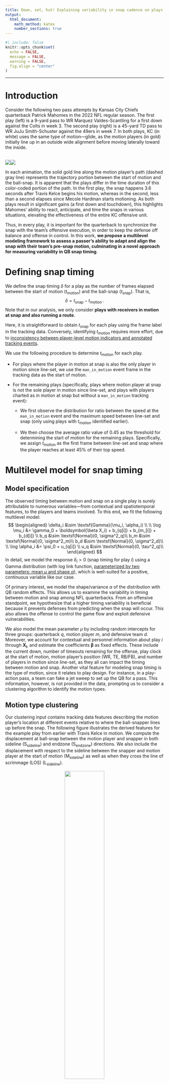 ```yaml
---
title: Down, set, hut! Explaining variability in snap cadence on plays with motion
output: 
  html_document: 
    math_method: katex
    number_sections: true
---
```


```r
#| include: false
knitr::opts_chunk$set(
  echo = FALSE,
  message = FALSE,
  warning = FALSE,
  fig.align = "center"
)
```

---

# Introduction

Consider the following two pass attempts by Kansas City Chiefs quarterback Patrick Mahomes in the 2022 NFL regular season.
The first play (left) is a 9-yard pass to WR Marquez Valdes-Scantling for a first down against the Colts in week 3.
The second play (right) is a 45-yard TD pass to WR JuJu Smith-Schuster against the 49ers in week 7.
In both plays, KC (in white) uses the same type of motion---glide, as the motion players (in gold) initially line up in an outside wide alignment before moving laterally toward the inside.

:::: {style="display: flex;"}
::: {}
<br>
<center>
<img src="../figures/kelce_motion.gif">
</center>
:::
::: {}
<br>
<center>
<img src="../figures/hardman_motion.gif">
</center>
:::
::::

In each animation, the solid gold line along the motion player's path (dashed gray line) represents the trajectory portion between the start of motion and the ball-snap.
It is apparent that the plays differ in the time duration of this color-coded portion of the path.
In the first play, the snap happens 3.6 seconds after Travis Kelce begins his motion, whereas in the second, less than a second elapses since Mecole Hardman starts motioning.
As both plays result in significant gains (a first down and touchdown), this highlights Mahomes' ability to react, anticipate, and time the snaps in various situations, elevating the effectiveness of the entire KC offensive unit.

Thus, in every play, it is important for the quarterback to synchronize the snap with the team's offensive execution, in order to keep the defense off balance and offense in control.
In this work, **we propose a multilevel modeling framework to assess a passer's ability to adapt and align the snap with their team's pre-snap motion, culminating in a novel approach for measuring variability in QB snap timing**.

# Defining snap timing

We define the snap timing $\delta$ for a play as the number of frames elapsed between the start of motion $(t_{\text{motion}})$ and the ball-snap $(t_{\text{snap}})$.
That is,$$\delta = t_{\text{snap}} - t_{\text{motion}}\,.$$ 
Note that in our analysis, we only consider **plays with receivers in motion at snap and also running a route**.

Here, it is straightforward to obtain $t_{\text{snap}}$ for each play using the frame label in the tracking data.
Conversely, identifying $t_{\text{motion}}$ requires more effort, due to [inconsistency between player-level motion indicators and annotated tracking events](https://www.kaggle.com/competitions/nfl-big-data-bowl-2025/discussion/543709).

We use the following procedure to determine $t_{\text{motion}}$ for each play. 

*   For plays where the player in motion at snap is also the only player in motion since line-set, we use the `man_in_motion` event frame in the tracking data as the start of motion.

*   For the remaining plays (specifically, plays where motion player at snap is not the sole player in motion since line-set, and plays with players charted as in motion at snap but without a `man_in_motion` tracking event):

    *   We first observe the distribution for ratio between the speed at the `man_in_motion` event and the maximum speed between line-set and snap (only using plays with $t_{\text{motion}}$ identified earlier). 

    *   We then choose the average ratio value of 0.45 as the threshold for determining the start of motion for the remaining plays. Specifically, we assign $t_{\text{motion}}$ as the first frame between line-set and snap where the player reaches at least 45% of their top speed.
    
<!-- limitation of this is discussed in Discussion section -->


# Multilevel model for snap timing

## Model specification

The observed timing between motion and snap on a single play is surely attributable to numerous variables---from contextual and spatiotemporal features, to the players and teams involved.
To this end, we fit the following multilevel model:
$$
\begin{aligned}
\delta_i  &\sim \textsf{Gamma}(\mu_i, \alpha_i) \\
\\
\log \mu_i &= \gamma_0 + \boldsymbol{\beta X_i} + b_{q[i]} + b_{m_[i]} + b_{d[i]} \\
b_q  &\sim \textsf{Normal}(0, \sigma^2_q)\\
b_m  &\sim \textsf{Normal}(0, \sigma^2_m)\\
b_d  &\sim \textsf{Normal}(0, \sigma^2_d)\\
\\
\log \alpha_i &= \psi_0 + u_{q[i]} \\
u_q  &\sim \textsf{Normal}(0, \tau^2_q)\\
\end{aligned}
$$
In detail, we model the response $\delta_i > 0$ (snap timing for play $i$) using a Gamma distribution (with log link function,
[parameterized by two parameters: mean $\mu$ and shape $\alpha$](https://paulbuerkner.com/brms/articles/brms_families.html#:~:text=The%20density%20of%20the%20Gamma,shape%20parameter)),
which is well-suited for a positive, continuous variable like our case.

Of primary interest, we model the shape/variance $\alpha$ of the distribution with QB random effects.
This allows us to examine the variability in timing between motion and snap among NFL quarterbacks.
From an offensive standpoint, we hypothesize that a higher timing variability is beneficial because it prevents defenses from predicting when the snap will occur.
This also allows the offense to control the game flow and exploit defensive vulnerabilities.

We also model the mean parameter $\mu$ by including random intercepts for three groups: quarterback $q$, motion player $m$, and defensive team $d$.
Moreover, we account for contextual and personnel information about play $i$ through $\boldsymbol{X_i}$, and estimate the coefficients $\boldsymbol\beta$ as fixed effects.
These include the current down, number of timeouts remaining for the offense, play clock at the start of motion, motion player's position (WR, TE, RB/FB), and number of players in motion since line-set, as they all can impact the timing between motion and snap.
Another vital feature for modeling snap timing is the type of motion, since it relates to play design.
For instance, in a play-action pass, a team can fake a jet sweep to set up the QB for a pass.
This information, however, is not provided in the data, prompting us to consider a clustering algorithm to identify the motion types.

## Motion type clustering

Our clustering input contains tracking data features describing the motion player's location at different events relative to where the ball-snapper lines up before the snap.
The following figure illustrates the derived features for the example play from earlier with Travis Kelce in motion.
We compute the displacement at ball-snap between the motion player and snapper in both sideline $(\textsf{S}_{\textsf{sideline}})$ and endzone $(\textsf{S}_{\textsf{endzone}})$ directions.
We also include the displacement with respect to the sideline between the snapper and motion player at the start of motion $(\textsf{M}_{\textsf{sideline}})$ as well as when they cross the line of scrimmage (LOS) $(\textsf{L}_{\textsf{sideline}})$.

<center>
<img src="../figures/clustering_features.png" style="width:50%">
</center>

Note that for plays where the motion player never crosses the LOS, we instead use their location at either the QB event (e.g., forward pass, sack, fumble) or 3 seconds after the snap (depending on which happens sooner) in place of $\textsf{L}_{\textsf{sideline}}$.
The aforementioned 3-second threshold is chosen using the observed distribution of the time elapsed from snap to crossing LOS for plays where motion players do cross the LOS, as it captures a sufficiently large fraction (~95%) of the values.

<!-- I prefer "snapper" to "center" here -->

We fit a Gaussian mixture model via the `mclust` `R` package to obtain unsupervised labels for the pre-snap motions.
We choose the optimal number of Gaussian clusters using BIC, and validate the cluster assignment results by visualizing the player motion trajectories in each cluster.

<!-- limitation of this is discussed in Discussion section -->

# Analysis

Our multilevel model is fitted in a Bayesian framework via the `brms` `R` package using 4 parallel chains of 10,000 iterations and 5,000 burn-in draws.
We perform diagnostics by inspecting trace plots as well as computing the $\widehat R$ and effective sample size statistics, and find no issues with model convergence and efficiency.
Ultimately, we obtain posterior distributions for our model parameters and perform the following analysis.

## Leaderboard

The following figure displays the posterior distributions for the shape/variance random effect (ordered by posterior mean) for QBs with at least 50 pass attempts across the considered motion plays.
For each player, the posterior mean of the aforementioned distribution provides an estimate for their ability to maintain variability in snap timing, **with higher posterior mean values corresponding to greater variability in timing between motion and snap**.

Patrick Mahomes stands out as the top QB according our measure, adding the ability to time snaps as another element to his success.
Other high-caliber QBs such as Tom Brady and Josh Allen are also among the top players in our rankings.
Note that there is considerable uncertainty in our estimates, as demonstrated by the rather wide credible intervals, which is unsurprising given our limited sample of motion plays.
Still, we observe substantial differences in the credible intervals across this subset of QBs.
For instance, despite his pay, Daniel Jones' 95% CI does not overlap at all with the 95% CIs of the top five QBs.

```r
#| fig-height: 8
#| fig-width: 6
readRDS("../figures/posteriors_slab.rds")
```

## Comparison to havoc rate

Next, we examine the relationship between the posterior mean for the QB shape/variance random effect and a measure of "havoc rate".
Here, a havoc event is defined as whether any of the following defensive outcomes are generated on a play: pass breakup, forced fumble, tackle for loss, interception, sack, and pressure.
The figure below is a scatterplot of the aforementioned posterior mean and havoc rate for all pass plays over the first nine weeks of the 2022 NFL season (left) and only the considered motion plays (right) for the same subset of QBs as before.

**We observe that lower snap timing variability corresponds to higher rate of facing havoc events created by the opposing defense.**
This makes intuitive sense, as when there is little variability in timing, the offense is likely to be predictable and experience unfavorable play outcomes.
In contrast, by varying the duration between motion and snap, offenses can create uncertainty, forcing defenders to play more cautiously which reduces their effectiveness in executing disruptive plays.

```r
#| fig-height: 4.1
#| fig-width: 10
readRDS("../figures/corr_havoc.rds")
```

# Discussion

Variability in snap timing is an essential aspect for an offense to dictate plays and make it difficult for defenses to anticipate and react.
Through multilevel modeling, we provide an assessment of a quarterback's ability to maintain variable snap timing with their teammates' motion.
We demonstrate that higher variability in snap timing is beneficial for the passing game, as it relates to experiencing less disruptions generated by the defense.

Our proposed framework is not without limitations.
First, to identify the start of motion, we use a threshold-based criterion which relies on the moment at which the motion player achieves a certain fraction of their top speed prior to the snap.
This is certainly a simple viewpoint, as one could come up with a more rigid definition by building a model to predict the starting motion frame.
Further, despite the reasonable set of inputs in our cluster analysis, there is possibly room for improvement in identifying the motion types by having more refined features, or alternatively using a functional clustering approach.
Since neither of these tasks is the main focus of our work, we leave these explorations for the future.

[[TODO: mention QB awareness/pocket presence. (should go in first paragraph?)]]

[[TODO: mention selections of QB---no Jalen Hurts/Joe Burrow]]

# Appendix {-}

All code is available at https://github.com/qntkhvn/timing.

RY thanks Sam Schwartzstein for a conversation which motivated the idea of measuring variability in QB snap timing.
QN thanks Nick Wan whose [Twitch stream](https://www.twitch.tv/nickwan_datasci) and [Kaggle notebook](https://www.kaggle.com/code/nickwan/fly-sweeps-are-the-best-rushing-play) inspired the definition and identification of motion in this work.

On a personal note, QN failed to convince RY to name the metric *STRAIN (Patrick's version)*, where STRAIN stands for Snap Timing Rhythm and Adaptability INdex.

---

[Quang Nguyen](https://github.com/qntkhvn) and [Ron Yurko](https://github.com/ryurko)

Department of Statistics & Data Science

Carnegie Mellon University
